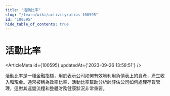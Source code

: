 ```yaml
---
title: "活動比率"
slug: "/learn/wiki/activityratios-100595"
id: "100595"
hide_table_of_contents: true
---
```



# 活動比率

<ArticleMeta id={100595} updatedAt={'2023-09-26 13:58:51'} />
<div className='border-solid border-b border-t-0 my-4 border-[var(--ifm-color-gray-300)]' />

活動比率是一種金融指標，用於表示公司如何有效地利用負債表上的資產，產生收入和現金。通常被稱為效率比率，活動比率幫助分析師評估公司如何處理存貨管理，這對其運營流程和整體財務健康狀況非常重要。
